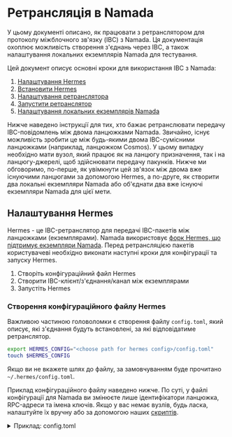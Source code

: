 
# Ретрансляція в Namada

У цьому документі описано, як працювати з ретранслятором для протоколу міжблочного зв'язку (IBC) з Namada. Ця документація охоплює можливість створення з'єднань через IBC, а також налаштування локальних екземплярів Namada для тестування.

Цей документ описує основні кроки для використання IBC з Namada:

1. [Налаштування Hermes](#setup-hermes)
2. [Встановити Hermes](#install-hermes)
3. [Налаштування ретранслятора](#setting-up-the-relayer)
4. [Запустити ретранслятор](#start-the-relayer)
5. [Налаштування локальних екземплярів Namada](#set-up-local-namada-instances-using-the-hermes-script)

Нижче наведено інструкції для тих, хто бажає ретранслювати передачу IBC-повідомлень між двома ланцюжками Namada. Звичайно, існує можливість зробити це між будь-якими двома IBC-сумісними ланцюжками (наприклад, ланцюжком Cosmos).
У цьому випадку необхідно мати вузол, який працює як на ланцюгу призначення, так і на ланцюгу-джерелі, щоб здійснювати передачу пакунків.
Нижче ми обговоримо, по-перше, як увімкнути цей зв'язок між двома вже існуючими ланцюгами за допомогою Hermes, а по-друге, як створити два локальні екземпляри Namada або об'єднати два вже існуючі екземпляри Namada для цієї мети.


## Налаштування Hermes
Hermes - це IBC-ретранслятор для передачі IBC-пакетів між ланцюжками (екземплярами).
Namada використовує [форк Hermes, що підтримує екземпляри Namada](https://github.com/heliaxdev/hermes/tree/1.6.0-namada).
Перед ретрансляцією пакетів користувачеві необхідно виконати наступні кроки для конфігурації та запуску Hermes.

1. Створіть конфігураційний файл Hermes
2. Створити IBC-клієнт/з'єднання/канал між екземплярами
3. Запустіть Hermes

### Створення конфігураційного файлу Hermes
Важливою частиною головоломки є створення файлу `config.toml`, який описує, які з'єднання будуть встановлені, за які відповідатиме ретранслятор.

```bash copy
export HERMES_CONFIG="<choose path for hermes config>/config.toml"
touch $HERMES_CONFIG
``` 

Якщо ви не вкажете шлях до файлу, за замовчуванням буде прочитано `~/.hermes/config.toml`.

Приклад конфігураційного файлу наведено нижче. По суті, у файлі конфігурації для Namada ви змінюєте лише ідентифікатори ланцюжка, RPC-адреси та імена ключів. Якщо у вас немає вузлів, будь ласка, налаштуйте їх вручну або за допомогою наших [скриптів](#set-up-local-namada-instances-using-the-hermes-script).

<details>
<summary>Приклад: config.toml</summary>
```toml copy
[global]
log_level = 'info'

[mode]

[mode.clients]
enabled = true
refresh = true
misbehaviour = true

[mode.connections]
enabled = false

[mode.channels]
enabled = false

[mode.packets]
enabled = true
clear_interval = 10
clear_on_start = false
tx_confirmation = true

[telemetry]
enabled = false
host = '127.0.0.1'
port = 3001

[[chains]]
id = 'namada-test.0a4c6786dbda39f786'  # set your chain ID
type = 'namada'
rpc_addr = 'http://127.0.0.1:27657'  # set the IP and the port of the chain
grpc_addr = 'http://127.0.0.1:9090'  # not used for now
event_source = { mode = 'push', url = 'ws://127.0.0.1:27657/websocket', batch_delay = '500ms' }  # set the IP and the port of the chain
account_prefix = ''  # not used
key_name = 'relayer'  # The key is an account name you made
store_prefix = 'ibc'
gas_price = { price = 0.001, denom = 'nam' }  # not used for now

[[chains]]
id = 'namada-test.647287156defa8728c'
type = 'namada'
rpc_addr = 'http://127.0.0.1:28657'
grpc_addr = 'http://127.0.0.1:9090'
event_source = { mode = 'push', url = 'ws://127.0.0.1:28657/websocket', batch_delay = '500ms' }
account_prefix = ''
key_name = 'relayer'
store_prefix = 'ibc'
gas_price = { price = 0.001, denom = 'nam' }
```
</details>

Шлях до конфігураційного файлу, який зберігається у змінній  `$HERMES_CONFIG`, стане в нагоді пізніше.


<Callout type="info" emoji="🧩">
**Інтерпретація toml** *Тлумачення toml*

Кожна конфігурація ланцюжка вказана під об'єктом `[[chains]]`.
Це ті шматочки головоломки, на яких ви хочете тримати свій 👀:
 - `chains.id` - назва ланцюжка
 - `chains.rpc_address` вказує порт, через який канал зв'язується, і буде аргументом для `ledger_address` Namada при взаємодії з книгою (стане зрозуміліше пізніше)
     - Обов'язково змініть IP-адресу на IP-адресу вашої локальної машини, на якій запущено цей вузол!
 - `chains.key_name` вказує ключ підписувача, який підписує транзакцію від релеєра. Ключ повинен бути згенерований перед запуском релеєра.
 - `event_source` вказує URL веб-сокета ланцюжка. Вона має збігатися з `rpc_адресою` для коректної роботи Hermes.
</Callout>

### Створення IBC-клієнта/з'єднання/каналу між екземплярами
Для їх створення в Hermes CLI є команди. Перед створенням вузла кожного екземпляра повинна бути запущена за вказаними rpc-адресами. Якщо у вас немає вузлів, будь ласка, налаштуйте їх вручну або за допомогою наших [скриптів](#set-up-local-namada-instances-using-the-hermes-script).

### Експорт змінних середовища
Користувачеві, який здійснює ретрансляцію, потрібно зберегти певні змінні оточення. Ось ці змінні:
```bash copy
export CHAIN_A_ID="<replace-with-chain-a-id>"
export CHAIN_B_ID="<replace-with-chain-b-id>"
export HERMES_CONFIG="<replace-with-hermes-config-path>"
```

## Встановлення Hermes
Перед виконанням будь-яких операцій з IBC необхідно завантажити бінарник Hermes форка Heliax або зібрати його з вихідного коду.

### З бінарних файлів
Ви можете завантажити найновіший бінарний випуск з нашої [сторінки випусків](https://github.com/heliaxdev/hermes/releases), вибравши відповідну архітектуру.

Приклад:
```bash copy
export TAG="v1.6.0-namada-beta3"
export ARCH="x86_64-unknown-linux-gnu" # or "aarch64-apple-darwin"
curl -Lo /tmp/hermes.tar.gz https://github.com/heliaxdev/hermes/releases/download/${TAG}/hermes-${TAG}-${ARCH}.tar.gz
tar -xvzf /tmp/hermes.tar.gz -C /usr/local/bin
```

<Callout type="info">
У деяких системах `/usr/local/bin` є захищеним каталогом. У цьому випадку вам може знадобитися виконати наведену вище команду з `sudo`.
Тобто 
```bash copy
sudo tar -xvzf /tmp/hermes.tar.gz -C /usr/local/bin
```
Це також стосується команди `cp ./target/release/hermes /usr/local/bin/` нижче (див. коментар).
</Callout>

### З вихідних кодів
```bash copy
export TAG="v1.6.0-namada-beta3"

git clone https://github.com/heliaxdev/hermes.git
git checkout $TAG
cd hermes
cargo build --release --bin hermes
export HERMES=$(pwd) # if needed
```
Перевір бінарний файл::
```bash copy
./target/release/hermes --version #or sudo cp ./target/release/hermes /usr/local/bin/
```

<Callout type="info">
Рекомендується додати hermes до `$PATH` таким чином, щоб його можна було викликати без будь-яких префіксів.
Для користувачів ubuntu цього можна досягти за допомогою
```bash copy
cp ./target/release/hermes /usr/local/bin/
```
</Callout>

## Налаштування ретранслятора

### Створіть каталог `namada_wallet` та ланцюжок каталогів для кожного релеєра wallet.toml

Для роботи ретранслятор йому необхідно мати каталог гаманця для зберігання ключів релеєра. Це можна зробити, виконавши
```bash copy
# in the Hermes folder
mkdir namada_wallet
mkdir -p ~/.hermes/namada_wallet/$CHAIN_A_ID
mkdir -p ~/.hermes/namada_wallet/$CHAIN_B_ID
```

<Callout type="info">
Цей крок потрібен лише для ланцюжків Namada. Для ланцюжків на основі cosmos рекомендується додати ключ безпосередньо до hermes.
```bash copy
./hermes --config $HERMES_CONFIG keys add --chain "<name-of-chain>" --key-file "<path-to-key>" --overwrite
```
</Callout>

### Створіть обліковий запис релеєра
У кожному ланцюжку має бути обліковий запис `relayer`. У ланцюжку Namada це можна зробити, виконавши
```bash copy
namadaw key gen --alias relayer
```

В результаті буде згенеровано ключ для облікового запису релеєра. Ключ буде збережено у файлі `wallet.toml`, який знаходиться у [базовому каталозі](./ledger/base-directory.mdx) вузла, всередині теки `chain-id`. Наприклад, якщо `chain-id` буде `namada-test.0a4c6786dbda39f786`, то `wallet.toml` буде знайдено у `$HOME/.local/share/namada/namada-test.0a4c6786dbda39f786/wallet.toml` (на машині ubuntu, де `base-dir` налаштовано неправильно).

Тепер важливо скопіювати цей файл гаманця в каталог `namada_wallet`, який було створено вище, для кожного ланцюжка. Продовжуючи цей приклад, перший гаманець можна скопіювати за допомогою запуску:

```bash copy
cp $HOME/.local/share/namada/$CHAIN_A_ID/wallet.toml ~/.hermes/namada_wallet/$CHAIN_A_ID/wallet.toml
# Make sure this is done for both wallets on each chain!
```

Тепер можна налаштовувати клієнта.

### Створення IBC-каналу
Команда "створити канал" (нижче) створює не тільки IBC-канал, але й необхідне IBC-клієнтське з'єднання.

```bash copy
hermes --config $HERMES_CONFIG \
  create channel \
  --a-chain $CHAIN_A_ID \
  --b-chain $CHAIN_B_ID \
  --a-port transfer \
  --b-port transfer \
  --new-client-connection --yes
```

<Callout type="info">
Зверніть увагу, що наведені вище `CHAIN_ID` будуть залежати від ваших власних налаштувань, тому перевірте це самостійно!
</Callout>

Після завершення створення ви побачите ідентифікатори каналів. Наприклад, наступний текст показує, що канал з ID `7` було створено на ланцюгу A `namada-test.0a4c6786dbda39f786`, а канал з ID `12` було створено на ланцюгу B `namada-test.647287156defa8728c`. Ідентифікатори каналів знадобляться вам для передачі через IBC. Це означає, що ви повинні вказати `channel-7` як ідентифікатор каналу (префікс `channel-` завжди є обов'язковим) для передачі з Ланцюга A на Ланцюг B. Також, ви повинні вказати `channel-12` як ідентифікатор каналу для передачі з Ланцюга B на Ланцюг A.

<Expandable>
```
SUCCESS Channel {
    ordering: Unordered,
    a_side: ChannelSide {
        chain: BaseChainHandle {
            chain_id: ChainId {
                id: "namada-test.0a4c6786dbda39f786",
                version: 0,
            },
            runtime_sender: Sender { .. },
        },
        client_id: ClientId(
            "07-tendermint-0",
        ),
        connection_id: ConnectionId(
            "connection-3",
        ),
        port_id: PortId(
            "transfer",
        ),
        channel_id: Some(
            ChannelId(
                "channel-7",
            ),
        ),
        version: None,
    },
    b_side: ChannelSide {
        chain: BaseChainHandle {
            chain_id: ChainId {
                id: "namada-test.647287156defa8728c",
                version: 0,
            },
            runtime_sender: Sender { .. },
        },
        client_id: ClientId(
            "07-tendermint-1",
        ),
        connection_id: ConnectionId(
            "connection-2",
        ),
        port_id: PortId(
            "transfer",
        ),
        channel_id: Some(
            ChannelId(
                "channel-12",
            ),
        ),
        version: None,
    },
    connection_delay: 0ns,
}
```
</Expandable>

## Запуск ретранслятора
Як тільки ви запускаєте Hermes, він відстежує екземпляри через вузли і ретранслює пакети відповідно до відстежуваних подій.
```bash copy
hermes --config $HERMES_CONFIG start
```

Ви можете ознайомитися з більш детальною інформацією про Hermes в [офіційному документі](https://hermes.informal.systems/).

Після синхронізації ви можете створити канал і запустити Hermes, як описано [вище](#create-ibc-channel).
```bash copy
# create a channel
hermes --config $HERMES_CONFIG \
  create channel \
  --a-chain $CHAIN_A_ID \
  --b-chain $CHAIN_B_ID \
  --a-port transfer \
  --b-port transfer \
  --new-client-connection --yes
```

### Передача активів через IBC
Тепер можна [переносити активи між двома ланцюжками.](../users/ibc.mdx)

## Налаштування локальних екземплярів Namada за допомогою скрипта hermes
Скрипт `setup-namada` створить два екземпляри з одним вузлом валідатора, скопіює необхідні файли для Hermes і створить обліковий запис для Hermes на кожному реєстрі. Крім того, він створить конфігураційний файл Hermes `config_for_namada.txt` у каталозі `hermes`.

Спочатку вам потрібно буде експортувати деякі змінні середовища:
```bash copy
export NAMADA_DIR="<path-to-namada-source-directory>"
export TAG="v1.6.0-namada-beta3"
```

```bash copy
git clone https://github.com/heliaxdev/hermes.git
git checkout $TAG # The branch is the same as our Hermes
cd hermes
./scripts/setup-namada $NAMADA_DIR $CHAIN_ID_A $CHAIN_ID_B
```

У цьому випадку користувачеві не потрібно чекати на синхронізацію. Якщо на рахунку релеєра на кожному екземплярі достатньо коштів, користувач може створити канал і негайно запустити Hermes, як описано [вище](#create-ibc-channel). Користувач може знайти ідентифікатори ланцюжків екземплярів у конфігураційному файлі `config_for_namada.toml`. Можна виконати `grep "id" ${HERMES_CONFIG}`.
```bash copy
# create a channel
hermes --config $HERMES_CONFIG \
  create channel \
  --a-chain $CHAIN_A_ID \
  --b-chain $CHAIN_B_ID \
  --a-port transfer \
  --b-port transfer \
  --new-client-connection --yes

# Run Hermes
hermes --config $HERMES_CONFIG start
```

Дані та конфігураційні файли кожного вузла знаходяться у `hermes/data/namada-*/.namada`.

Для того, щоб закрити будь-які регістри, налаштовані скриптом, можна виконати
```bash copy
killall namadan
```
